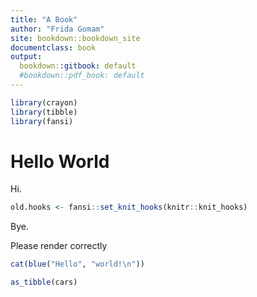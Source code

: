 ```yaml
---
title: "A Book"
author: "Frida Gomam"
site: bookdown::bookdown_site
documentclass: book
output:
  bookdown::gitbook: default
  #bookdown::pdf_book: default
---
```


```r
library(crayon)
library(tibble)
library(fansi)
```


# Hello World

Hi.

```r
old.hooks <- fansi::set_knit_hooks(knitr::knit_hooks)
```


Bye.

Please render correctly

```r

cat(blue("Hello", "world!\n"))

as_tibble(cars)

```


<!-- If you need PDF output, uncomment bookdown::pdf_book above in YAML. You will need a LaTeX installation, e.g., https://yihui.name/tinytex/ -->
